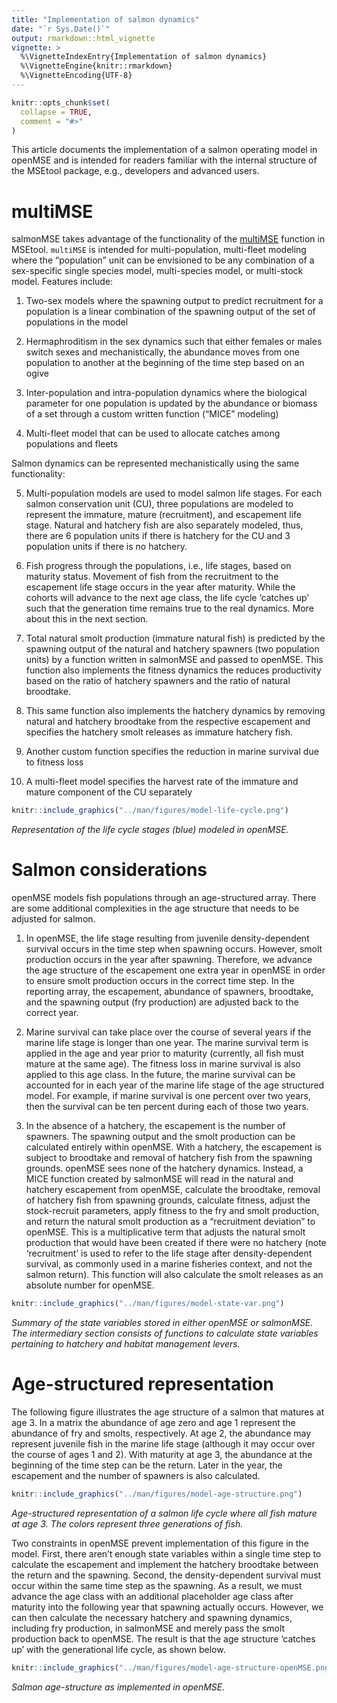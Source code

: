 ```yaml
---
title: "Implementation of salmon dynamics"
date: "`r Sys.Date()`"
output: rmarkdown::html_vignette
vignette: >
  %\VignetteIndexEntry{Implementation of salmon dynamics}
  %\VignetteEngine{knitr::rmarkdown}
  %\VignetteEncoding{UTF-8}
---
```


```r
knitr::opts_chunk$set(
  collapse = TRUE,
  comment = "#>"
)
```

This article documents the implementation of a salmon operating model in openMSE and is intended for readers familiar with the internal structure of the MSEtool package, e.g., developers and advanced users.

# multiMSE

salmonMSE takes advantage of the functionality of the [multiMSE](https://openmse.com/features-multimse/) function in MSEtool.
`multiMSE` is intended for multi-population, multi-fleet modeling where the "population" unit can be envisioned to be any combination of a sex-specific single species model, multi-species model, or multi-stock model.
Features include:

1. Two-sex models where the spawning output to predict recruitment for a population is a linear combination of the spawning output of the set of populations in the model

2. Hermaphroditism in the sex dynamics such that either females or males switch sexes and mechanistically, the abundance moves from one population to another at the beginning of the time step based on an ogive

3. Inter-population and intra-population dynamics where the biological parameter for one population is updated by the abundance or biomass of a set through a custom written function ("MICE" modeling)

4. Multi-fleet model that can be used to allocate catches among populations and fleets


Salmon dynamics can be represented mechanistically using the same functionality:

5. Multi-population models are used to model salmon life stages. For each salmon conservation unit (CU), three populations are modeled to represent the immature, mature (recruitment), and escapement life stage. Natural and hatchery fish are also separately modeled, thus, there are 6 population units if there is hatchery for the CU and 3 population units if there is no hatchery. 

6. Fish progress through the populations, i.e., life stages, based on maturity status. Movement of fish from the recruitment to the escapement life stage occurs in the year after maturity. While the cohorts will advance to the next age class, the life cycle 'catches up' such that the generation time remains true to the real dynamics. More about this in the next section.

7. Total natural smolt production (immature natural fish) is predicted by the spawning output of the natural and hatchery spawners (two population units) by a function written in salmonMSE and passed to openMSE. This function also implements the fitness dynamics the reduces productivity based on the ratio of hatchery spawners and the ratio of natural broodtake.

8. This same function also implements the hatchery dynamics by removing natural and hatchery broodtake from the respective escapement and specifies the hatchery smolt releases as immature hatchery fish.

9. Another custom function specifies the reduction in marine survival due to fitness loss

10. A multi-fleet model specifies the harvest rate of the immature and mature component of the CU separately


```r
knitr::include_graphics("../man/figures/model-life-cycle.png")
```

*Representation of the life cycle stages (blue) modeled in openMSE.*


# Salmon considerations

openMSE models fish populations through an age-structured array. There are some additional complexities in the age structure that needs to be adjusted for salmon.

1. In openMSE, the life stage resulting from juvenile density-dependent survival occurs in the time step when spawning occurs. However, smolt production occurs in the year after spawning. Therefore, we advance the age structure of the escapement one extra year in openMSE in order to ensure smolt production occurs in the correct time step. In the reporting array, the escapement, abundance of spawners, broodtake, and the spawning output (fry production) are adjusted back to the correct year.

2. Marine survival can take place over the course of several years if the marine life stage is longer than one year. The marine survival term is applied in the age and year prior to maturity (currently, all fish must mature at the same age). The fitness loss in marine survival is also applied to this age class. In the future, the marine survival can be accounted for in each year of the marine life stage of the age structured model. For example, if marine survival is one percent over two years, then the survival can be ten percent during each of those two years.

3. In the absence of a hatchery, the escapement is the number of spawners. The spawning output and the smolt production can be calculated entirely within openMSE. With a hatchery, the escapement is subject to broodtake and removal of hatchery fish from the spawning grounds. openMSE sees none of the hatchery dynamics. Instead, a MICE function created by salmonMSE will read in the natural and hatchery escapement from openMSE, calculate the broodtake, removal of hatchery fish from spawning grounds, calculate fitness, adjust the stock-recruit parameters, apply fitness to the fry and smolt production, and return the natural smolt production as a "recruitment deviation" to openMSE. This is a multiplicative term that adjusts the natural smolt production that would have been created if there were no hatchery (note 'recruitment' is used to refer to the life stage after density-dependent survival, as commonly used in a marine fisheries context, and not the salmon return). This function will also calculate the smolt releases as an absolute number for openMSE.

```r
knitr::include_graphics("../man/figures/model-state-var.png")
```

*Summary of the state variables stored in either openMSE or salmonMSE. The intermediary section consists of functions to calculate state variables pertaining to hatchery and habitat management levers.*

# Age-structured representation

The following figure illustrates the age structure of a salmon that matures at age 3. In a matrix the abundance of age zero and age 1 represent the abundance of fry and smolts, respectively. At age 2, the abundance may represent juvenile fish in the marine life stage (although it may occur over the course of ages 1 and 2). With maturity at age 3, the abundance at the beginning of the time step can be the return. Later in the year, the escapement and the number of spawners is also calculated.

```r
knitr::include_graphics("../man/figures/model-age-structure.png")
```

*Age-structured representation of a salmon life cycle where all fish mature at age 3. The colors represent three generations of fish.*

Two constraints in openMSE prevent implementation of this figure in the model. First, there aren't enough state variables within a single time step to calculate the escapement and implement the hatchery broodtake between the return and the spawning. Second, the density-dependent survival must occur within the same time step as the spawning. As a result, we must advance the age class with an additional placeholder age class after maturity into the following year that spawning actually occurs. However, we can then calculate the necessary hatchery and spawning dynamics, including fry production, in salmonMSE and merely pass the smolt production back to openMSE. The result is that the age structure 'catches up' with the generational life cycle, as shown below.

```r
knitr::include_graphics("../man/figures/model-age-structure-openMSE.png")
```

*Salmon age-structure as implemented in openMSE.*
